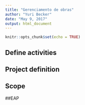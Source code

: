 ```yaml
---
title: "Gerenciamento de obras"
author: "Yuri Becker"
date: "May 9, 2017"
output: html_document
---
```


```r
knitr::opts_chunk$set(echo = TRUE)
```

## Define activities

## Project definition

## Scope

##EAP

